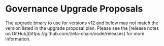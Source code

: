 
# Governance Upgrade Proposals

<Alert variant="info">
  The upgrade binary to use for versions v12 and below may not match the version listed in the upgrade proposal plan.
  Please see the [release notes on GitHub](https://github.com/zeta-chain/node/releases) for more information.
</Alert>

<GovUpgradeProposals />
